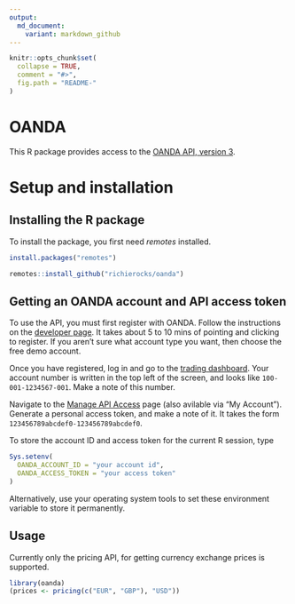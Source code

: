 ```yaml
---
output:
  md_document:
    variant: markdown_github
---
```


<!-- README.md is generated from README.Rmd. Please edit that file -->

```r
knitr::opts_chunk$set(
  collapse = TRUE,
  comment = "#>",
  fig.path = "README-"
)
```

# OANDA

This R package provides access to the [OANDA API, version 3](http://developer.oanda.com/rest-live-v20/introduction).


# Setup and installation

## Installing the R package


To install the package, you first need *remotes* installed.

```r
install.packages("remotes")
```

```r
remotes::install_github("richierocks/oanda")
```

## Getting an OANDA account and API access token

To use the API, you must first register with OANDA. Follow the instructions on the [developer page](http://developer.oanda.com/rest-live-v20/introduction). It takes about 5 to 10 mins of pointing and clicking to register. If you aren't sure what account type you want, then choose the free demo account.

Once you have registered, log in and go to the [trading dashboard](https://trade.oanda.com). Your account number is written in the top left of the screen, and looks like `100-001-1234567-001`. Make a note of this number.

Navigate to the [Manage API Access](https://www.oanda.com/demo-account/tpa/personal_token) page (also avilable via "My Account"). Generate a personal access token, and make a note of it. It takes the form `123456789abcdef0-123456789abcdef0`.

To store the account ID and access token for the current R session, type

```r
Sys.setenv(
  OANDA_ACCOUNT_ID = "your account id",
  OANDA_ACCESS_TOKEN = "your access token"
)
```

Alternatively, use your operating system tools to set these environment variable to store it permanently.

## Usage

Currently only the pricing API, for getting currency exchange prices is supported. 

```r
library(oanda)
(prices <- pricing(c("EUR", "GBP"), "USD"))
```
